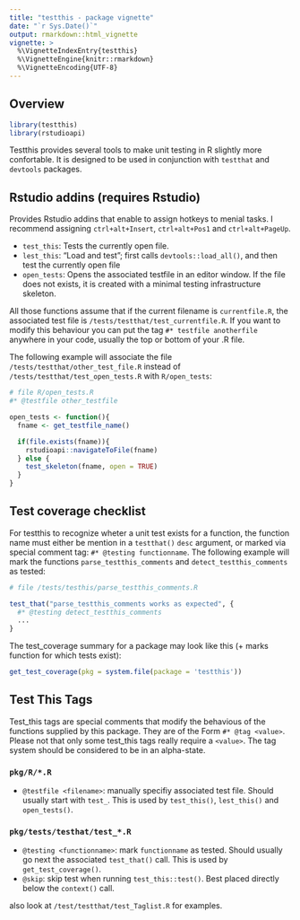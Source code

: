 ```yaml
---
title: "testthis - package vignette"
date: "`r Sys.Date()`"
output: rmarkdown::html_vignette
vignette: >
  %\VignetteIndexEntry{testthis}
  %\VignetteEngine{knitr::rmarkdown}
  %\VignetteEncoding{UTF-8}
---
```


## Overview

```r
library(testthis)
library(rstudioapi)
```
Testthis provides several tools to make unit testing in R slightly more 
confortable. It is designed to be used in conjunction with `testthat` and 
`devtools` packages. 

## Rstudio addins (requires Rstudio)

Provides Rstudio addins that enable to assign hotkeys to menial tasks. I 
recommend assigning `ctrl+alt+Insert`, `ctrl+alt+Pos1` and `ctrl+alt+PageUp`.

* `test_this`: Tests the currently open file.
* `lest_this`: "Load and test"; first calls `devtools::load_all()`, and then test 
                the currently open file
* `open_tests`: Opens the associated testfile in an editor window. If the file 
                does not exists, it is created with a minimal testing 
                infrastructure skeleton.
                
All those functions assume that if the current filename is `currentfile.R`,
the associated test file is `/tests/testthat/test_currentfile.R`. If you want
to modify this behaviour you can put the tag `#* testfile anotherfile` anywhere
in your code, usually the top or bottom of your .R file.

The following example will associate the file `/tests/testthat/other_test_file.R`
instead of `/tests/testthat/test_open_tests.R` with `R/open_tests`:
```r
# file R/open_tests.R
#* @testfile other_testfile

open_tests <- function(){
  fname <- get_testfile_name()

  if(file.exists(fname)){
    rstudioapi::navigateToFile(fname)
  } else {
    test_skeleton(fname, open = TRUE)
  }
}
```

## Test coverage checklist

For testthis to recognize wheter a unit test exists for a function, the function
name must either be mention in a `testthat()` `desc` argument, or marked via
special comment tag: `#* @testing functionname`. The following example will mark
the functions `parse_testthis_comments` and `detect_testthis_comments` as 
tested:

```r
# file /tests/testhis/parse_testthis_comments.R

test_that("parse_testthis_comments works as expected", {
  #* @testing detect_testthis_comments
  ...
}
```

The test_coverage summary for a package may look like this (+ marks function for
which tests exist):

```r
get_test_coverage(pkg = system.file(package = 'testthis'))
```

## Test This Tags

Test_this tags are special comments that modify the behavious of the functions
supplied by this package. They are of the Form `#* @tag <value>`. Please not 
that only some test_this tags really require a `<value>`. The tag system should
be considered to be in an alpha-state.

### `pkg/R/*.R`

* `@testfile <filename>`: manually specifiy associated test file. Should 
  usually start with `test_`. This is used by `test_this()`, `lest_this()` and
  `open_tests()`.

### `pkg/tests/testhat/test_*.R`

* `@testing <functionname>`:  mark `functionname` as tested.
  Should usually go next the associated `test_that()` call. This is used by
  `get_test_coverage()`.
* `@skip`: skip test when running `test_this::test()`. Best placed directly
  below the `context()` call.

also look at `/test/testthat/test_Taglist.R` for examples.
